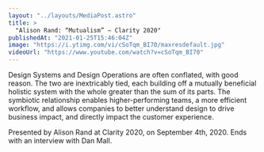 ```yaml
---
layout: "../layouts/MediaPost.astro"
title: >
  "Alison Rand: “Mutualism” — Clarity 2020"
publishedAt: "2021-01-25T15:46:04Z"
image: "https://i.ytimg.com/vi/cSoTqm_BI70/maxresdefault.jpg"
videoUrl: "https://www.youtube.com/watch?v=cSoTqm_BI70"
---
```


Design Systems and Design Operations are often conflated, with good reason. The two are inextricably tied, each building off a mutually beneficial holistic system with the whole greater than the sum of its parts. The symbiotic relationship enables higher-performing teams, a more efficient workflow, and allows companies to better understand design to drive business impact, and directly impact the customer experience.

Presented by Alison Rand at Clarity 2020, on September 4th, 2020. Ends with an interview with Dan Mall.
